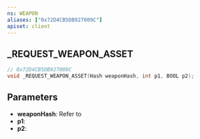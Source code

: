 ```yaml
---
ns: WEAPON
aliases: ["0x72D4CB5DB927009C"]
apiset: client
---
```

## _REQUEST_WEAPON_ASSET

```c
// 0x72D4CB5DB927009C
void _REQUEST_WEAPON_ASSET(Hash weaponHash, int p1, BOOL p2);
```


## Parameters
* **weaponHash**: Refer to <EmbeddedEnum type="eWeaponHash" />
* **p1**:
* **p2**:
